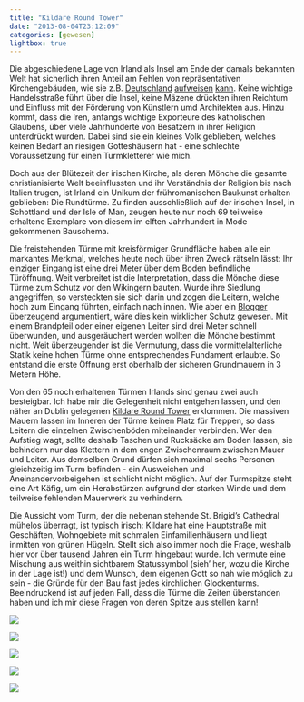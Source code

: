 ```yaml
---
title: "Kildare Round Tower"
date: "2013-08-04T23:12:09"
categories: [gewesen]
lightbox: true
---
```


Die abgeschiedene Lage von Irland als Insel am Ende der damals bekannten Welt hat sicherlich ihren Anteil am Fehlen von repräsentativen Kirchengebäuden, wie sie z.B. [Deutschland](/2005/09/09/koln-im-september/) [aufweisen](/2005/10/05/in-ulm-um-ulm-und-um-ulm-herum/) [kann](/2011/04/27/backsteingotik-mit-turmbefahrung/). Keine wichtige Handelsstraße führt über die Insel, keine Mäzene drückten ihren Reichtum und Einfluss mit der Förderung von Künstlern umd Architekten aus. Hinzu kommt, dass die Iren, anfangs wichtige Exporteure des katholischen Glaubens, über viele Jahrhunderte von Besatzern in ihrer Religion unterdrückt wurden. Dabei sind sie ein kleines Volk geblieben, welches keinen Bedarf an riesigen Gotteshäusern hat - eine schlechte Voraussetzung für einen Turmkletterer wie mich.

Doch aus der Blütezeit der irischen Kirche, als deren Mönche die gesamte christianisierte Welt beeinflussten und ihr Verständnis der Religion bis nach Italien trugen, ist Irland ein Unikum der frühromanischen Baukunst erhalten geblieben: Die Rundtürme. Zu finden ausschließlich auf der irischen Insel, in Schottland und der Isle of Man, zeugen heute nur noch 69 teilweise erhaltene Exemplare von diesem im elften Jahrhundert in Mode gekommenen Bauschema.

Die freistehenden Türme mit kreisförmiger Grundfläche haben alle ein markantes Merkmal, welches heute noch über ihren Zweck rätseln lässt: Ihr einziger Eingang ist eine drei Meter über dem Boden befindliche Türöffnung. Weit verbreitet ist die Interpretation, dass die Mönche diese Türme zum Schutz vor den Wikingern bauten. Wurde ihre Siedlung angegriffen, so versteckten sie sich darin und zogen die Leitern, welche hoch zum Eingang führten, einfach nach innen. Wie aber ein [Blogger](http://gotireland.com/2012/09/04/round-towers-the-medieval-mysterious-marvels-of-ireland/) überzeugend argumentiert, wäre dies kein wirklicher Schutz gewesen. Mit einem Brandpfeil oder einer eigenen Leiter sind drei Meter schnell überwunden, und ausgeräuchert werden wollten die Mönche bestimmt nicht. Weit überzeugender ist die Vermutung, dass die vormittelalterliche Statik keine hohen Türme ohne entsprechendes Fundament erlaubte. So entstand die erste Öffnung erst oberhalb der sicheren Grundmauern in 3 Metern Höhe.

Von den 65 noch erhaltenen Türmen Irlands sind genau zwei auch besteigbar. Ich habe mir die Gelegenheit nicht entgehen lassen, und den näher an Dublin gelegenen [Kildare Round Tower](http://www.voicesfromthedawn.com/kildare-round-tower/) erklommen. Die massiven Mauern lassen im Inneren der Türme keinen Platz für Treppen, so dass Leitern die einzelnen Zwischenböden miteinander verbinden. Wer den Aufstieg wagt, sollte deshalb Taschen und Rucksäcke am Boden lassen, sie behindern nur das Klettern in dem engen Zwischenraum zwischen Mauer und Leiter. Aus demselben Grund dürfen sich maximal sechs Personen gleichzeitig im Turm befinden - ein Ausweichen und Aneinandervorbeigehen ist schlicht nicht möglich. Auf der Turmspitze steht eine Art Käfig, um ein Herabstürzen aufgrund der starken Winde und dem teilweise fehlenden Mauerwerk zu verhindern.

Die Aussicht vom Turm, der die nebenan stehende St. Brigid’s Cathedral mühelos überragt, ist typisch irisch: Kildare hat eine Hauptstraße mit Geschäften, Wohngebiete mit schmalen Einfamilienhäusern und liegt inmitten von grünen Hügeln. Stellt sich also immer noch die Frage, weshalb hier vor über tausend Jahren ein Turm hingebaut wurde. Ich vermute eine Mischung aus weithin sichtbarem Statussymbol (sieh' her, wozu die Kirche in der Lage ist!) und dem Wunsch, dem eigenen Gott so nah wie möglich zu sein - die Gründe für den Bau fast jedes kirchlichen Glockenturms. Beeindruckend ist auf jeden Fall, dass die Türme die Zeiten überstanden haben und ich mir diese Fragen von deren Spitze aus stellen kann!

::: {layout="[[1],[1,1,1],[1]]"}
![](kildare2.jpg){group="kildare"}

![](kildare1.jpg){group="kildare"}

![](kildare3.jpg){group="kildare"}

![](kildare4.jpg){group="kildare"}

![](kildare5.jpg){group="kildare"}
:::